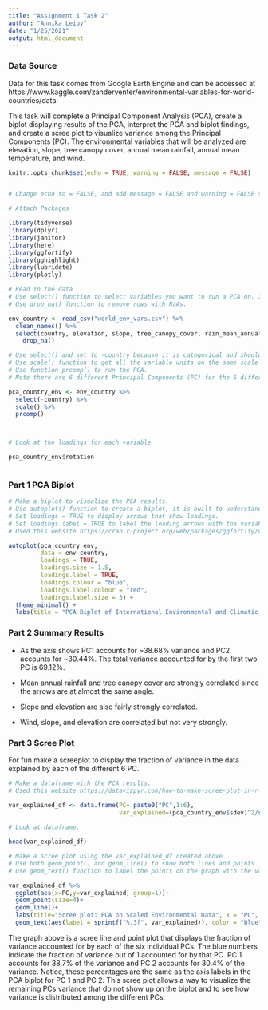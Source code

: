 ```yaml
---
title: "Assignment 1 Task 2"
author: "Annika Leiby"
date: "1/25/2021"
output: html_document
---
```


### Data Source

Data for this task comes from Google Earth Engine and can be accessed at https://www.kaggle.com/zanderventer/environmental-variables-for-world-countries/data.


This task will complete a Principal Component Analysis (PCA), create a biplot displaying results of the PCA, interpret the PCA and biplot findings, and create a scree plot to visualize variance among the Principal Components (PC). The environmental variables that will be analyzed are elevation, slope, tree canopy cover, annual mean rainfall, annual mean temperature, and wind.


```r
knitr::opts_chunk$set(echo = TRUE, warning = FALSE, message = FALSE)


# Change echo to = FALSE, and add message = FALSE and warning = FALSE so prevent messages coming up in knitted document 
```


```r
# Attach Packages 

library(tidyverse)
library(dplyr)
library(janitor)
library(here)
library(ggfortify)
library(gghighlight)
library(lubridate)
library(plotly)

```

```r
# Read in the data 
# Use select() function to select variables you want to run a PCA on. I selected for country, elevation, slope, tree_canopy_cover, rain_mean_annual, temp_mean_annual,and wind. 
# Use drop_na() function to remove rows with N/As.

env_country <- read_csv("world_env_vars.csv") %>%
  clean_names() %>%
  select(country, elevation, slope, tree_canopy_cover, rain_mean_annual, temp_mean_annual, wind) %>%
    drop_na() 
```

```r
# Use select() and set to -country because it is categorical and should not be included in the PCA.
# Use scale() function to get all the variable units on the same scale ready for PCA. 
# Use function prcomp() to run the PCA.
# Note there are 6 different Principal Components (PC) for the 6 different variables I selected.

pca_country_env <- env_country %>%
  select(-country) %>%
  scale() %>%
  prcomp()



# Look at the loadings for each variable

pca_country_env$rotation
  
```

### Part 1 PCA Biplot


```r

# Make a biplot to visualize the PCA results.
# Use autoplot() function to create a biplot, it is built to understand the PCA outcomes. 
# Set loadings = TRUE to display arrows that show loadings.
# Set loadings.label = TRUE to label the loading arrows with the variable names. 
# Used this website https://cran.r-project.org/web/packages/ggfortify/vignettes/plot_pca.html to figure out how to better customize the biplot.

autoplot(pca_country_env,
         data = env_country,
         loadings = TRUE,
         loadings.size = 1.5,
         loadings.label = TRUE,
         loadings.colour = "blue",
         loadings.label.colour = "red",
         loadings.label.size = 3) +
  theme_minimal() +
  labs(title = "PCA Biplot of International Environmental and Climatic Data ", caption = "Biplot displaying the results of a PCA on six different environmental variables")


```

###  Part 2 Summary Results

- As the axis shows PC1 accounts for ~38.68% variance and PC2 accounts for ~30.44%. The total variance accounted for by the first two PC is 69.12%. 

- Mean annual rainfall and tree canopy cover are strongly correlated since the arrows are at almost the same angle.

- Slope and elevation are also fairly strongly correlated.

- Wind, slope, and elevation are correlated but not very strongly.

### Part 3 Scree Plot

For fun make a screeplot to display the fraction of variance in the data explained by each of the different 6 PC.

```r
# Make a dataframe with the PCA results.
# Used this website https://datavizpyr.com/how-to-make-scree-plot-in-r-with-ggplot2/ as an example.

var_explained_df <- data.frame(PC= paste0("PC",1:6),
                               var_explained=(pca_country_env$sdev)^2/sum((pca_country_env$sdev)^2))
 
# Look at dataframe. 

head(var_explained_df)

```

```r
# Make a scree plot using the var_explained_df created above.
# Use both geom_point() and geom_line() to show both lines and points.
# Use geom_text() function to label the points on the graph with the variance explained values set to 3 significant figures.

var_explained_df %>%
  ggplot(aes(x=PC,y=var_explained, group=1))+
  geom_point(size=4)+
  geom_line()+
  labs(title="Scree plot: PCA on Scaled Environmental Data", x = "PC", y = "Variance Explained", caption = "Fraction of variance accounted for by each PC") +
  geom_text(aes(label = sprintf("%.3f", var_explained)), color = "blue", vjust = 1, hjust = 1.5, digits = 4)
```

The graph above is a scree line and point plot that displays the fraction of variance accounted for by each of the six individual PCs. The blue numbers indicate the fraction of variance out of 1 accounted for by that PC. PC 1 accounts for 38.7% of the variance and PC 2 accounts for 30.4% of the variance. Notice, these percentages are the same as the axis labels in the PCA biplot for PC 1 and PC 2. This scree plot allows a way to visualize the remaining PCs variance that do not show up on the biplot and to see how variance is distributed among the different PCs. 

